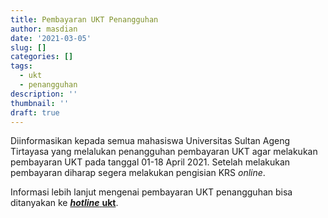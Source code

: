 ```yaml
---
title: Pembayaran UKT Penangguhan
author: masdian
date: '2021-03-05'
slug: []
categories: []
tags:
  - ukt
  - penangguhan
description: ''
thumbnail: ''
draft: true
---
```


Diinformasikan kepada semua mahasiswa Universitas Sultan Ageng Tirtayasa yang melalukan penangguhan pembayaran UKT agar melakukan pembayaran UKT pada tanggal 01-18 April 2021. Setelah melakukan pembayaran diharap segera melakukan pengisian KRS *online*.

Informasi lebih lanjut mengenai pembayaran UKT penangguhan bisa ditanyakan ke [***hotline*** **ukt**](https://wa.me/628111072357).

